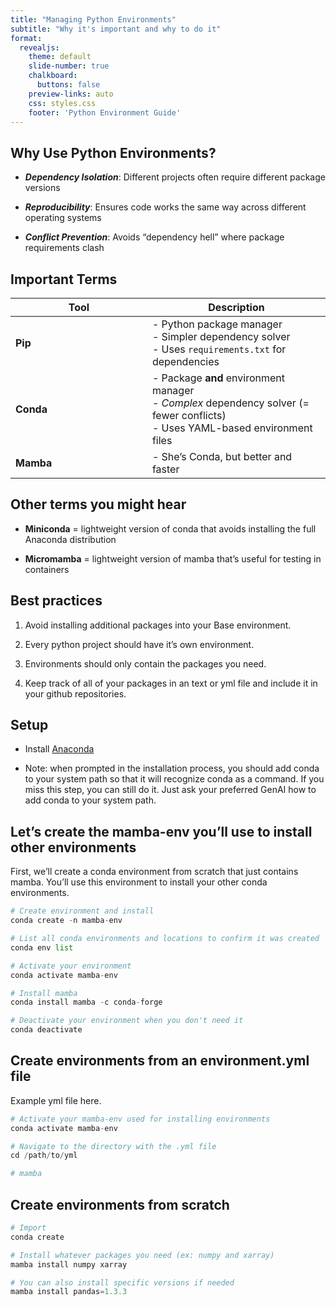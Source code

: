 ```yaml
---
title: "Managing Python Environments"
subtitle: "Why it's important and why to do it"
format:
  revealjs:
    theme: default
    slide-number: true
    chalkboard: 
      buttons: false
    preview-links: auto
    css: styles.css
    footer: 'Python Environment Guide'
---
```


## Why Use Python Environments?

-   ***Dependency Isolation***: Different projects often require different package versions

-   ***Reproducibility***: Ensures code works the same way across different operating systems

-   ***Conflict Prevention***: Avoids "dependency hell" where package requirements clash

## Important Terms

| Tool      | Description                                                                                                                        |
|-------------------------------|----------------------------------------|
| **Pip**   | \- Python package manager<br>- Simpler dependency solver<br>- Uses `requirements.txt` for dependencies                             |
| **Conda** | \- Package **and** environment manager<br>- *Complex* dependency solver (= fewer conflicts)<br>- Uses YAML-based environment files |
| **Mamba** | \- She's Conda, but better and faster                                                                                              |

## Other terms you might hear

-   **Miniconda** = lightweight version of conda that avoids installing the full Anaconda distribution

-   **Micromamba** = lightweight version of mamba that's useful for testing in containers

## Best practices

1.  Avoid installing additional packages into your Base environment.

2.  Every python project should have it's own environment.

3.  Environments should only contain the packages you need.

4.  Keep track of all of your packages in an text or yml file and include it in your github repositories.

## Setup

-   Install [Anaconda](https://ucsb-meds.github.io/MEDS-installation-guide/#install-Anaconda)

-   Note: when prompted in the installation process, you should add conda to your system path so that it will recognize conda as a command. If you miss this step, you can still do it. Just ask your preferred GenAI how to add conda to your system path.

## Let's create the mamba-env you'll use to install other environments

First, we'll create a conda environment from scratch that just contains mamba. You'll use this environment to install your other conda environments.

``` python
# Create environment and install 
conda create -n mamba-env

# List all conda environments and locations to confirm it was created
conda env list

# Activate your environment 
conda activate mamba-env

# Install mamba
conda install mamba -c conda-forge

# Deactivate your environment when you don't need it
conda deactivate
```

## Create environments from an environment.yml file

Example yml file here.

``` python
# Activate your mamba-env used for installing environments
conda activate mamba-env

# Navigate to the directory with the .yml file
cd /path/to/yml

# mamba 
```

## Create environments from scratch 

``` python
# Import
conda create 

# Install whatever packages you need (ex: numpy and xarray)
mamba install numpy xarray

# You can also install specific versions if needed
mamba install pandas=1.3.3
```
